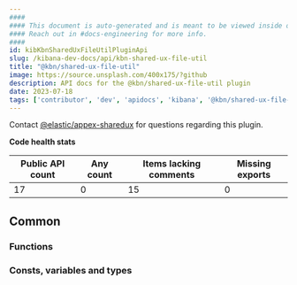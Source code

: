 ```yaml
---
####
#### This document is auto-generated and is meant to be viewed inside our experimental, new docs system.
#### Reach out in #docs-engineering for more info.
####
id: kibKbnSharedUxFileUtilPluginApi
slug: /kibana-dev-docs/api/kbn-shared-ux-file-util
title: "@kbn/shared-ux-file-util"
image: https://source.unsplash.com/400x175/?github
description: API docs for the @kbn/shared-ux-file-util plugin
date: 2023-07-18
tags: ['contributor', 'dev', 'apidocs', 'kibana', '@kbn/shared-ux-file-util']
---
```




Contact [@elastic/appex-sharedux](https://github.com/orgs/elastic/teams/appex-sharedux) for questions regarding this plugin.

**Code health stats**

| Public API count  | Any count | Items lacking comments | Missing exports |
|-------------------|-----------|------------------------|-----------------|
| 17 | 0 | 15 | 0 |

## Common

### Functions
<DocDefinitionList data={kbnSharedUxFileUtilObj.common.functions}/>

### Consts, variables and types
<DocDefinitionList data={kbnSharedUxFileUtilObj.common.misc}/>

